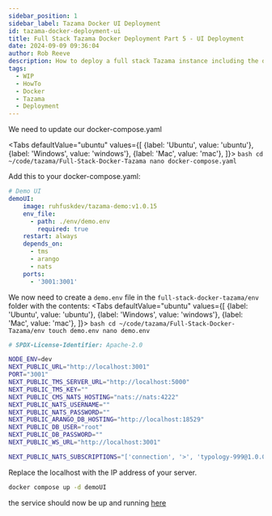 ```yaml
---  
sidebar_position: 1  
sidebar_label: Tazama Docker UI Deployment
id: tazama-docker-deployment-ui
title: Full Stack Tazama Docker Deployment Part 5 - UI Deployment
date: 2024-09-09 09:36:04
author: Rob Reeve
description: How to deploy a full stack Tazama instance including the demo UI
tags: 
  - WIP
  - HowTo
  - Docker
  - Tazama
  - Deployment
---  
```


<!-- GNU GENERAL PUBLIC LICENSE: Copyright © 2024 LexTego--> 


We need to update our docker-compose.yaml

<Tabs
  defaultValue="ubuntu"
  values={[
    {label: 'Ubuntu', value: 'ubuntu'},
    {label: 'Windows', value: 'windows'},
    {label: 'Mac', value: 'mac'},
  ]}>
  <TabItem value="ubuntu">
    ```bash
    cd ~/code/tazama/Full-Stack-Docker-Tazama
    nano docker-compose.yaml
    ```
  </TabItem>
  <TabItem value="windows">

  </TabItem>
  <TabItem value="mac">

  </TabItem>
</Tabs>

Add this to your docker-compose.yaml:

```yaml
# Demo UI
demoUI:
    image: ruhfuskdev/tazama-demo:v1.0.15
    env_file:
      - path: ./env/demo.env
        required: true
    restart: always
    depends_on:
      - tms
      - arango
      - nats
    ports:
      - '3001:3001'
```

We now need to create a ``demo.env`` file in the ```full-stack-docker-tazama/env``` folder with the contents:
<Tabs
  defaultValue="ubuntu"
  values={[
    {label: 'Ubuntu', value: 'ubuntu'},
    {label: 'Windows', value: 'windows'},
    {label: 'Mac', value: 'mac'},
  ]}>
  <TabItem value="ubuntu">
    ```bash
    cd ~/code/tazama/Full-Stack-Docker-Tazama/env
    touch demo.env
    nano demo.env
    ```
  </TabItem>
  <TabItem value="windows">

  </TabItem>
  <TabItem value="mac">

  </TabItem>
</Tabs>



```bash
# SPDX-License-Identifier: Apache-2.0

NODE_ENV=dev
NEXT_PUBLIC_URL="http://localhost:3001"
PORT="3001"
NEXT_PUBLIC_TMS_SERVER_URL="http://localhost:5000"
NEXT_PUBLIC_TMS_KEY=""
NEXT_PUBLIC_CMS_NATS_HOSTING="nats://nats:4222"
NEXT_PUBLIC_NATS_USERNAME=""
NEXT_PUBLIC_NATS_PASSWORD=""
NEXT_PUBLIC_ARANGO_DB_HOSTING="http://localhost:18529"
NEXT_PUBLIC_DB_USER="root"
NEXT_PUBLIC_DB_PASSWORD=""
NEXT_PUBLIC_WS_URL="http://localhost:3001"

NEXT_PUBLIC_NATS_SUBSCRIPTIONS="['connection', '>', 'typology-999@1.0.0']"
```

Replace the localhost with the IP address of your server.

```bash
docker compose up -d demoUI
```

the service should now be up and running [here](http://192.168.50.26:3001/)